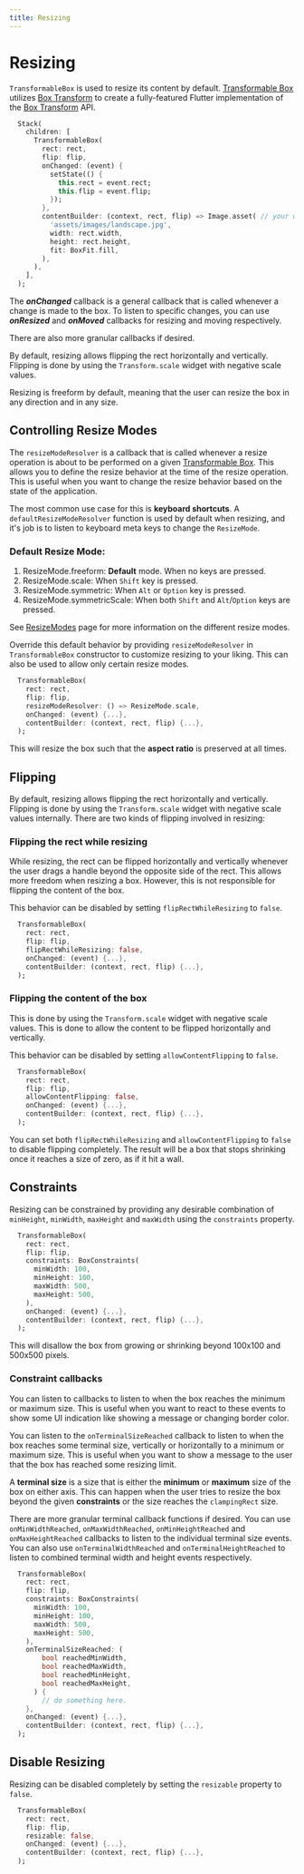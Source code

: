 ```yaml
---
title: Resizing
---
```


# Resizing

`TransformableBox` is used to resize its content by default. [Transformable Box][transformableBox] utilizes
[Box Transform][boxTransform] to create a fully-featured Flutter implementation of the [Box Transform][boxTransform] API.

```dart title="Resizable widget"
  Stack(
    children: [
      TransformableBox(
        rect: rect,
        flip: flip,
        onChanged: (event) {
          setState(() {
            this.rect = event.rect;
            this.flip = event.flip;
          });
        },
        contentBuilder: (context, rect, flip) => Image.asset( // your widget goes here.
          'assets/images/landscape.jpg',
          width: rect.width,
          height: rect.height,
          fit: BoxFit.fill,
        ),
      ),
    ],
  );
```

<Info>The **_onChanged_** callback is a general callback that is called whenever a change is made to the box. To listen
to specific changes, you can use **_onResized_** and **_onMoved_** callbacks for resizing and moving respectively.

There are also more granular callbacks if desired.</Info>

By default, resizing allows flipping the rect horizontally and vertically. Flipping is done by using the
`Transform.scale` widget with negative scale values.

Resizing is freeform by default, meaning that the user can resize the box in any direction and in any size.

## Controlling Resize Modes

The `resizeModeResolver` is a callback that is called whenever a resize operation is about to be performed on a
given [Transformable Box][transformableBox]. This allows you to define the resize behavior at the time of the resize
operation. This is useful when you want to change the resize behavior based on the state of the application.

The most common use case for this is **keyboard shortcuts**. A `defaultResizeModeResolver` function is used by
default when resizing, and it's job is to listen to keyboard meta keys to change the `ResizeMode`.

### Default Resize Mode:

1. ResizeMode.freeform: **Default** mode. When no keys are pressed.
2. ResizeMode.scale: When `Shift` key is pressed.
3. ResizeMode.symmetric: When `Alt` or `Option` key is pressed.
4. ResizeMode.symmetricScale: When both `Shift` and `Alt`/`Option` keys are pressed.

See [ResizeModes](/resize_modes) page for more information on the different resize modes.

Override this default behavior by providing `resizeModeResolver` in `TransformableBox` constructor to customize
resizing to your liking. This can also be used to allow only certain resize modes.

```dart title="Resizing with preseving aspect ratio"
  TransformableBox(
    rect: rect,
    flip: flip,
    resizeModeResolver: () => ResizeMode.scale,
    onChanged: (event) {...},
    contentBuilder: (context, rect, flip) {...},
  );
```
This will resize the box such that the **aspect ratio** is preserved at all times.

## Flipping

By default, resizing allows flipping the rect horizontally and vertically. Flipping is done by using the
`Transform.scale` widget with negative scale values internally. There are two kinds of flipping involved in resizing:

### Flipping the rect while resizing
While resizing, the rect can be flipped horizontally and vertically whenever the user drags a handle beyond the opposite
side of the rect. This allows more freedom when resizing a box. However, this is not responsible for flipping the
content of the box.

This behavior can be disabled by setting `flipRectWhileResizing` to `false`.

```dart title="Disable flipping the rect while resizing"
  TransformableBox(
    rect: rect,
    flip: flip,
    flipRectWhileResizing: false,
    onChanged: (event) {...},
    contentBuilder: (context, rect, flip) {...},
  );
```

### Flipping the content of the box
This is done by using the `Transform.scale` widget with negative scale values. This is done to allow the content to be
flipped horizontally and vertically.

This behavior can be disabled by setting `allowContentFlipping` to `false`.

```dart title="Disable flipping the child/content of the box"
  TransformableBox(
    rect: rect,
    flip: flip,
    allowContentFlipping: false,
    onChanged: (event) {...},
    contentBuilder: (context, rect, flip) {...},
  );
```

You can set both `flipRectWhileResizing` and `allowContentFlipping` to `false` to disable flipping completely.
The result will be a box that stops shrinking once it reaches a size of zero, as if it hit a wall.

## Constraints

Resizing can be constrained by providing any desirable combination of `minHeight`, `minWidth`, `maxHeight` and
`maxWidth` using the `constraints` property.

```dart title="Resizable widget with constrained resizing"
  TransformableBox(
    rect: rect,
    flip: flip,
    constraints: BoxConstraints(
      minWidth: 100,
      minHeight: 100,
      maxWidth: 500,
      maxHeight: 500,
    ),
    onChanged: (event) {...},
    contentBuilder: (context, rect, flip) {...},
  );
```
This will disallow the box from growing or shrinking beyond 100x100 and 500x500 pixels.

### Constraint callbacks

You can listen to callbacks to listen to when the box reaches the minimum or maximum size. This is useful when you want
to react to these events to show some UI indication like showing a message or changing border color.

You can listen to the `onTerminalSizeReached` callback to listen to when the box reaches some terminal size, vertically
or horizontally to a minimum or maximum size. This is useful when you want to show a message to the user that the box
has reached some resizing limit.

<Info>A **terminal size** is a size that is either the **minimum** or **maximum** size of the box on either axis.
    This can happen when the user tries to resize the box beyond the given **constraints** or the size reaches the
    `clampingRect` size.</Info>

There are more granular terminal callback functions if desired. You can use `onMinWidthReached`, `onMaxWidthReached`,
`onMinHeightReached` and `onMaxHeightReached` callbacks to listen to the individual terminal size events.
You can also use `onTerminalWidthReached` and `onTerminalHeightReached` to listen to combined terminal width and height
events respectively.

```dart title="onTerminalSizeReached callback"
  TransformableBox(
    rect: rect,
    flip: flip,
    constraints: BoxConstraints(
      minWidth: 100,
      minHeight: 100,
      maxWidth: 500,
      maxHeight: 500,
    ),
    onTerminalSizeReached: (
        bool reachedMinWidth,
        bool reachedMaxWidth,
        bool reachedMinHeight,
        bool reachedMaxHeight,
      ) {
        // do something here.
    },
    onChanged: (event) {...},
    contentBuilder: (context, rect, flip) {...},
  );
```

## Disable Resizing

Resizing can be disabled completely by setting the `resizable` property to `false`.

```dart title="Resizable widget without resizing"
  TransformableBox(
    rect: rect,
    flip: flip,
    resizable: false,
    onChanged: (event) {...},
    contentBuilder: (context, rect, flip) {...},
  );
```

[boxTransform]: https://github.com/hyper-designed/box_transform/tree/main/packages/box_transform
[transformableBox]: https://github.com/hyper-designed/box_transform/blob/main/packages/flutter_box_transform/lib/src/transformable_box.dart
